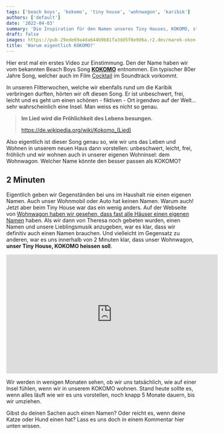 ```yaml
---
tags: ['beach boys', 'kokomo', 'tiny house', 'wohnwagon', 'karibik']
authors: ['default']
date: '2022-04-03'
summary: 'Die Inspiration für den Namen unseres Tiny Hauses, KOKOMO, stammt von einem Beach Boys Song. Dieser Name reflektiert unser Ziel, ein unbeschwertes, freies Wohngefühl zu schaffen.'
draft: false
images: https://pub-29ede69a4da644b9b81fa3dd5f8e9d6a.r2.dev/marek-okon-wscpndzfrom-unsplash-scaled.webp
title: 'Warum eigentlich KOKOMO?'
---
```



Hier erst mal ein erstes Video zur Einstimmung. Den der Name haben wir vom
bekannten Beach Boys Song
**[KOKOMO](<https://de.wikipedia.org/wiki/Kokomo_(Lied)>)** entnommen. Ein
typischer 80er Jahre Song, welcher auch im Film
[Cocktail](<https://de.wikipedia.org/wiki/Cocktail_(Film)>) im Soundtrack
vorkommt.

<YouTubeEmbed videoId="fJWmbLS2_ec" />

In unseren Flitterwochen, welche wir ebenfalls rund um die Karibik verbringen
durften, hörten wir oft diesen Song. Er ist unbeschwert, frei, leicht und es
geht um einen schönen - fiktiven - Ort irgendwo auf der Welt…sehr
wahrscheinlich eine Insel. Man weiss es nicht so genau.

> **Im Lied wird die Fröhlichkeit des Lebens besungen.**
>
> https://de.wikipedia.org/wiki/Kokomo_(Lied)

Also eigentlich ist dieser Song genau so, wie wir uns das Leben und Wohnen in
unserem neuen Haus dann vorstellen: unbeschwert, leicht, frei, fröhlich und
wir wohnen auch in unserer eigenen Wohninsel: dem Wohnwagon. Welcher Name
könnte den besser passen als KOKOMO?

## 2 Minuten

Eigentlich geben wir Gegenständen bei uns im Haushalt nie einen eigenen Namen.
Auch unser Wohnmobil oder Auto hat keinen Namen. Warum auch! Jetzt aber beim
Tiny House war das ein wenig anders. Auf der Webseite von [Wohnwagon haben wir gesehen, dass fast alle Häuser einen eigenen
Namen](https://www.wohnwagon.at/der-wohnwagon/kundenprojekte/) haben. Als wir
dann von Theresa noch gebeten wurden, einen Namen und unsere Lieblingsmusik
anzugeben, war es klar, dass wir definitiv auch einen Namen brauchen. Und
vielleicht im Gegensatz zu anderen, war es uns innerhalb von 2 Minuten klar,
dass unser Wohnwagon, **unser Tiny House, KOKOMO heissen soll**.

<iframe
  width="560"
  height="315"
  src="https://www.youtube.com/embed/wmKEc8Q4Ie4?si=RGa0RygsAp8tio_z"
  title="YouTube video player"
  frameborder="0"
  allow="accelerometer; autoplay; clipboard-write; encrypted-media; gyroscope; picture-in-picture; web-share"
  referrerpolicy="strict-origin-when-cross-origin"
  allowfullscreen
></iframe>

Wir werden in wenigen Monaten sehen, ob wir uns tatsächlich, wie auf einer
Insel fühlen, wenn wir in unserem KOKOMO wohnen. Stand heute sollte es, wenn
alles läuft wie wir es uns vorstellen, noch knapp 5 Monate dauern, bis wir
umziehen.

Gibst du deinen Sachen auch einen Namen? Oder reicht es, wenn deine Katze oder
Hund einen hat? Lass es uns doch in einem Kommentar hier unten wissen.
